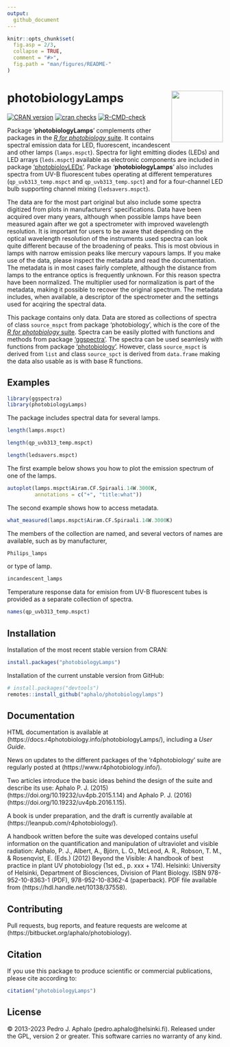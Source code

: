 ```yaml
---
output:
  github_document
---
```


```r
knitr::opts_chunk$set(
  fig.asp = 2/3,
  collapse = TRUE,
  comment = "#>",
  fig.path = "man/figures/README-"
)
```

# photobiologyLamps <img src="man/figures/logo.png" align="right" width="120" />

<!-- badges: start -->
[![CRAN version](https://www.r-pkg.org/badges/version-last-release/photobiologyLamps)](https://cran.r-project.org/package=photobiologyLamps) 
[![cran checks](https://badges.cranchecks.info/worst/photobiologyLamps.svg)](https://cran.r-project.org/web/checks/check_results_photobiologyLamps.html) [![R-CMD-check](https://github.com/aphalo/photobiologyLamps/workflows/R-CMD-check/badge.svg)](https://github.com/aphalo/photobiologyLamps/actions)
<!-- badges: end -->

Package '**photobiologyLamps**' complements other packages in the [_R for photobiology_ suite](https://www.r4photobiology.info/). It contains spectral emission data for LED, fluorescent, incandescent and other lamps (`lamps.mspct`). Spectra for light emitting diodes (LEDs) and LED arrays (`leds.mspct`) available as electronic components are included in package ['photobioloyLEDs'](https://docs.r4photobiology.info/photobiologyLEDs/). Package '**photobiologyLamps**' also includes spectra from UV-B fluorescent tubes operating at different temperatures (`qp_uvb313_temp.mspct` and `qp_uvb313_temp.spct`) and for a four-channel LED bulb supporting channel mixing (`ledsavers.mspct`).

The data are for the most part original but also include some spectra digitized from plots in manufacturers' specifications. Data have been acquired over many years, although when possible lamps have been measured again after we got a spectrometer with improved wavelength resolution. It is important for users to be aware that depending on the optical wavelength resolution of the instruments used spectra can look quite different because of the broadening of peaks. This is most obvious in lamps with narrow emission peaks like mercury vapours lamps. If you make use of the data, please inspect the metadata and read the documentation. The metadata is in most cases fairly complete, although the distance from lamps to the entrance optics is frequently unknown. For this reason spectra have been normalized. The multiplier used for normalization is part of the metadata, making it possible to recover the original spectrum. The metadata includes, when available, a descriptor of the spectrometer and the settings used for acqiring the spectral data.

This package contains only data. Data are stored as collections of spectra of class `source_mspct` from package 'photobiology', which is the core of the 
[_R for photobiology_ suite](https://www.r4photobiology.info/). Spectra can
be easily plotted with functions and methods from package ['ggspectra'](https://docs.r4photobiology.info/ggspectra/). The spectra can be used seamlesly with functions from package ['photobiology'](https://docs.r4photobiology.info/photobiology/). However,
class `source_mspct` is derived from `list` and class `source_spct` is derived from `data.frame` making the data also usable as is with base R functions.

## Examples

```r
library(ggspectra)
library(photobiologyLamps)
```

The package includes spectral data for several lamps.

```r
length(lamps.mspct)
```

```r
length(qp_uvb313_temp.mspct)
```

```r
length(ledsavers.mspct)
```

The first example below shows you how to plot the emission spectrum of one of the
lamps.

```r
autoplot(lamps.mspct$Airam.CF.Spiraali.14W.3000K,
         annotations = c("+", "title:what"))
```

The second example shows how to access metadata.

```r
what_measured(lamps.mspct$Airam.CF.Spiraali.14W.3000K)
```

The members of the collection are named, and several vectors of names are available, such as by manufacturer,

```r
Philips_lamps
```

or type of lamp.

```r
incandescent_lamps
```

Temperature response data for emision from UV-B fluorescent tubes is provided as a separate collection of spectra.

```r
names(qp_uvb313_temp.mspct)
```

## Installation

Installation of the most recent stable version from CRAN:

```r
install.packages("photobiologyLamps")
```

Installation of the current unstable version from GitHub:

```r
# install.packages("devtools")
remotes::install_github("aphalo/photobiologylamps")
```

## Documentation 

HTML documentation is available at (https://docs.r4photobiology.info/photobiologyLamps/), including a _User Guide_.

News on updates to the different packages of the 'r4photobiology' suite are regularly posted at (https://www.r4photobiology.info/).

Two articles introduce the basic ideas behind the design of the suite and describe its use:
Aphalo P. J. (2015) (https://doi.org/10.19232/uv4pb.2015.1.14) and Aphalo P. J. (2016)  (https://doi.org/10.19232/uv4pb.2016.1.15).

A book is under preparation, and the draft is currently available at (https://leanpub.com/r4photobiology/).

A handbook written before the suite was developed contains useful information on the quantification and manipulation of ultraviolet and visible radiation:
Aphalo, P. J., Albert, A., Björn, L. O., McLeod, A. R., Robson, T. M., & Rosenqvist, E. (Eds.) (2012) Beyond the Visible: A handbook of best practice in plant UV photobiology (1st ed., p. xxx + 174). Helsinki: University of Helsinki, Department of Biosciences, Division of Plant Biology. ISBN 978-952-10-8363-1 (PDF), 978-952-10-8362-4 (paperback). PDF file available from (https://hdl.handle.net/10138/37558).

## Contributing

Pull requests, bug reports, and feature requests are welcome at (https://bitbucket.org/aphalo/photobiology).

## Citation

If you use this package to produce scientific or commercial publications, please cite according to:

```r
citation("photobiologyLamps")
```

## License

© 2013-2023 Pedro J. Aphalo (pedro.aphalo@helsinki.fi). Released under the GPL, version 2 or greater. This software carries no warranty of any kind.

